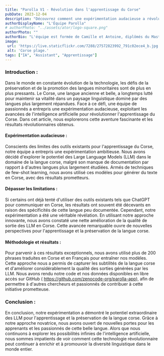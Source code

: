 ```yaml
---
title: "Parolla V1 - Révolution dans l'apprentissage du Corse"
pubDate: 2023-12-04
description: "Découvrez comment une expérimentation audacieuse a révolutionné l'apprentissage du corse en exploitant les Large Language Model (LLM), offrant des résultats exceptionnels et ouvrant de nouvelles perspectives pour la préservation des langues minoritaires."
authorDisplayName: "L'Équipe Parolla"
# authorPhoto: "../assets/ator/logo-square.png"
authorPhoto: ""
authorBio: "L'équipe est formée de Camille et Antoine, diplômés du Master Développeur Full-Stack de l'Université de Corse. Leur passion pour la Corse, ses paysages, sa culture, son histoire et sa langue les a inspirés à créer ce projet, dans le but de donner vie à cette richesse linguistique."
image:
 url: 'https://live.staticflickr.com/7288/27572823992_791c02ece4_b.jpg'
 alt: 'Corse plage.'
tags: ["IA", "Assistant", "Apprentissage"]
---
```



### Introduction :
Dans le monde en constante évolution de la technologie, les défis de la préservation et de la promotion des langues minoritaires sont de plus en plus pressants. Le Corse, une langue ancienne et belle, a longtemps lutté pour maintenir sa vitalité dans un paysage linguistique dominé par des langues plus largement répandues. Face à ce défi, une équipe de passionnés a entrepris une expérimentation audacieuse, exploitant les avancées de l'intelligence artificielle pour révolutionner l'apprentissage du Corse. Dans cet article, nous explorerons cette aventure fascinante et les résultats révolutionnaires obtenus.



<ImageZoom client:load src="/images/parolla-experiment-1.png" alt=""/>


#### Expérimentation audacieuse :
Conscients des limites des outils existants pour l'apprentissage du Corse, notre équipe a entrepris une expérimentation ambitieuse. Nous avons décidé d'explorer le potentiel des Large Language Models (LLM) dans le domaine de la langue corse, malgré son manque de documentation par rapport à d'autres langues plus largement étudiées. Armés de techniques de few-shot learning, nous avons utilisé ces modèles pour générer du texte en Corse, avec des résultats prometteurs.

#### Dépasser les limitations :
Si certains ont déjà tenté d'utiliser des outils existants tels que ChatGPT pour communiquer en Corse, les résultats ont souvent été décevants en raison des spécificités de cette langue peu documentée. Cependant, notre expérimentation a été une véritable révélation. En utilisant notre approche innovante, nous avons constaté une nette amélioration de la qualité de sortie des LLM en Corse. Cette avancée remarquable ouvre de nouvelles perspectives pour l'apprentissage et la préservation de la langue corse.

#### Méthodologie et résultats :
Pour parvenir à ces résultats exceptionnels, nous avons utilisé plus de 200 phrases traduites en Corse et en Français pour entraîner nos modèles. Cette approche nous a permis de capturer les subtilités de la langue corse et d'améliorer considérablement la qualité des sorties générées par les LLM. Nous avons rendu notre code et nos données disponibles en libre accès sur GitHub (
https://github.com/zenocode-org/parolla-app), afin de permettre à d'autres chercheurs et passionnés de contribuer à cette initiative prometteuse.

### Conclusion :
En conclusion, notre expérimentation a démontré le potentiel extraordinaire des LLM pour l'apprentissage et la préservation de la langue corse. Grâce à notre approche novatrice, nous avons ouvert de nouvelles portes pour les apprenants et les passionnés de cette belle langue. Alors que nous continuons à explorer les possibilités infinies de l'intelligence artificielle, nous sommes impatients de voir comment cette technologie révolutionnaire peut continuer à enrichir et à promouvoir la diversité linguistique dans le monde entier.





